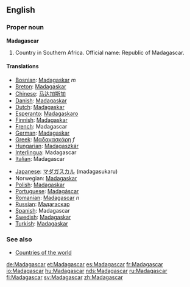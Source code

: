 ==English==

===Proper noun===
'''Madagascar'''
# Country in Southern Africa. Official name: Republic of Madagascar.

====Translations====
{{top}}
*[[Bosnian]]: [[Madagaskar]] ''m''
*[[Breton]]: [[Madagaskar]]
*[[Chinese]]: [[马达加斯加]]
*[[Danish]]: [[Madagaskar]]
*[[Dutch]]: [[Madagaskar]]
*[[Esperanto]]: [[Madagaskaro]]
*[[Finnish]]: [[Madagaskar]]
*[[French]]: Madagascar
*[[German]]: [[Madagaskar]]
*[[Greek]]: [[Μαδαγασκάρη]] ''f''
*[[Hungarian]]: [[Madagaszkár]]
*[[Interlingua]]: Madagascar
*[[Italian]]: Madagascar
{{mid}}
*[[Japanese]]: [[マダガスカル]] (madagasukaru)
*Norwegian: [[Madagaskar]]
*[[Polish]]: [[Madagaskar]]
*[[Portuguese]]: [[Madagáscar]]
*[[Romanian]]: [[Madagascar]] ''n''
*[[Russian]]: [[Мадагаскар]]
*[[Spanish]]: Madagascar
*[[Swedish]]: [[Madagaskar]]
*[[Turkish]]: [[Madagaskar]]
{{bottom}}

===See also===
* [[Countries of the world]]

[[de:Madagascar]]
[[et:Madagascar]]
[[es:Madagascar]]
[[fr:Madagascar]]
[[io:Madagascar]]
[[hu:Madagascar]]
[[nds:Madagascar]]
[[ru:Madagascar]]
[[fi:Madagascar]]
[[sv:Madagascar]]
[[zh:Madagascar]]
